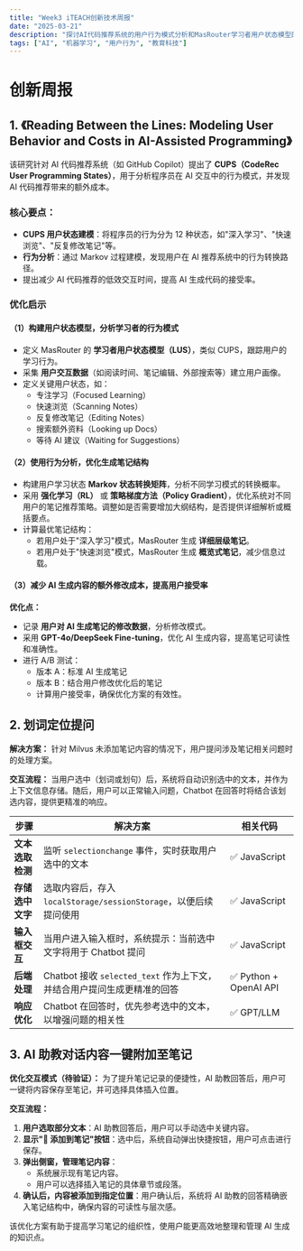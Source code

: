 ```yaml
---
title: "Week3 iTEACH创新技术周报"
date: "2025-03-21"
description: "探讨AI代码推荐系统的用户行为模式分析和MasRouter学习者用户状态模型的构建"
tags: ["AI", "机器学习", "用户行为", "教育科技"]
---
```


# 创新周报

## 1. 《Reading Between the Lines: Modeling User Behavior and Costs in AI-Assisted Programming》

该研究针对 AI 代码推荐系统（如 GitHub Copilot）提出了 **CUPS（CodeRec User Programming States）**，用于分析程序员在 AI 交互中的行为模式，并发现 AI 代码推荐带来的额外成本。

### 核心要点：

- **CUPS 用户状态建模**：将程序员的行为分为 12 种状态，如"深入学习"、"快速浏览"、"反复修改笔记"等。
- **行为分析**：通过 Markov 过程建模，发现用户在 AI 推荐系统中的行为转换路径。
- 提出减少 AI 代码推荐的低效交互时间，提高 AI 生成代码的接受率。

### 优化启示

#### （1）构建用户状态模型，分析学习者的行为模式

- 定义 MasRouter 的 **学习者用户状态模型（LUS）**，类似 CUPS，跟踪用户的学习行为。
- 采集 **用户交互数据**（如阅读时间、笔记编辑、外部搜索等）建立用户画像。
- 定义关键用户状态，如：
  - 专注学习（Focused Learning）
  - 快速浏览（Scanning Notes）
  - 反复修改笔记（Editing Notes）
  - 搜索额外资料（Looking up Docs）
  - 等待 AI 建议（Waiting for Suggestions）

#### （2）使用行为分析，优化生成笔记结构

- 构建用户学习状态 **Markov 状态转换矩阵**，分析不同学习模式的转换概率。
- 采用 **强化学习（RL）** 或 **策略梯度方法（Policy Gradient）**，优化系统对不同用户的笔记推荐策略。调整如是否需要增加大纲结构，是否提供详细解析或概括要点。
- 计算最优笔记结构：
  - 若用户处于"深入学习"模式，MasRouter 生成 **详细层级笔记**。
  - 若用户处于"快速浏览"模式，MasRouter 生成 **概览式笔记**，减少信息过载。

#### （3）减少 AI 生成内容的额外修改成本，提高用户接受率

**优化点：**

- 记录 **用户对 AI 生成笔记的修改数据**，分析修改模式。
- 采用 **GPT-4o/DeepSeek Fine-tuning**，优化 AI 生成内容，提高笔记可读性和准确性。
- 进行 A/B 测试：
  - 版本 A：标准 AI 生成笔记
  - 版本 B：结合用户修改优化后的笔记
  - 计算用户接受率，确保优化方案的有效性。

## 2. 划词定位提问

**解决方案：**
针对 Milvus 未添加笔记内容的情况下，用户提问涉及笔记相关问题时的处理方案。

**交互流程：**
当用户选中（划词或划句）后，系统将自动识别选中的文本，并作为上下文信息存储。随后，用户可以正常输入问题，Chatbot 在回答时将结合该划选内容，提供更精准的响应。

| **步骤** | **解决方案** | **相关代码** |
|----------|------------|------------|
| **文本选取检测** | 监听 `selectionchange` 事件，实时获取用户选中的文本 | ✅ JavaScript |
| **存储选中文字** | 选取内容后，存入 `localStorage/sessionStorage`，以便后续提问使用 | ✅ JavaScript |
| **输入框交互** | 当用户进入输入框时，系统提示：当前选中文字将用于 Chatbot 提问 | ✅ JavaScript |
| **后端处理** | Chatbot 接收 `selected_text` 作为上下文，并结合用户提问生成更精准的回答 | ✅ Python + OpenAI API |
| **响应优化** | Chatbot 在回答时，优先参考选中的文本，以增强问题的相关性 | ✅ GPT/LLM |

## 3. AI 助教对话内容一键附加至笔记

**优化交互模式（待验证）：**
为了提升笔记记录的便捷性，AI 助教回答后，用户可一键将内容保存至笔记，并可选择具体插入位置。

**交互流程：**
1. **用户选取部分文本**：AI 助教回答后，用户可以手动选中关键内容。
2. **显示"📌 添加到笔记"按钮**：选中后，系统自动弹出快捷按钮，用户可点击进行保存。
3. **弹出侧窗，管理笔记内容**：
   - 系统展示现有笔记内容。
   - 用户可以选择插入笔记的具体章节或段落。
4. **确认后，内容被添加到指定位置**：用户确认后，系统将 AI 助教的回答精确嵌入笔记结构中，确保内容的可读性与层次感。

该优化方案有助于提高学习笔记的组织性，使用户能更高效地整理和管理 AI 生成的知识点。